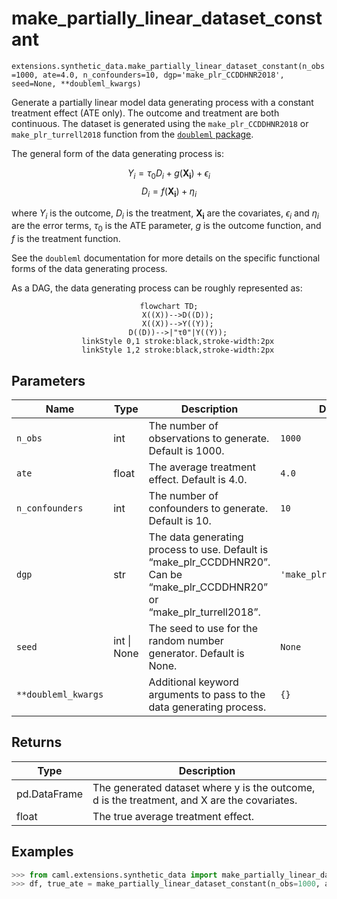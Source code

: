 # make_partially_linear_dataset_constant { #caml.extensions.synthetic_data.make_partially_linear_dataset_constant }

`extensions.synthetic_data.make_partially_linear_dataset_constant(n_obs=1000, ate=4.0, n_confounders=10, dgp='make_plr_CCDDHNR2018', seed=None, **doubleml_kwargs)`

Generate a partially linear model data generating process with a constant treatment effect (ATE only). The outcome and treatment are both continuous.
The dataset is generated using the `make_plr_CCDDHNR2018` or `make_plr_turrell2018` function from the [`doubleml` package](https://docs.doubleml.org/stable/index.html).

The general form of the data generating process is:

$$
Y_i= \tau_0 D_i + g(\mathbf{X_i})+\epsilon_i
$$
$$
D_i=f(\mathbf{X_i})+\eta_i
$$

where $Y_i$ is the outcome, $D_i$ is the treatment, $\mathbf{X_i}$ are the covariates, $\epsilon_i$ and $\eta_i$ are the error terms, $\tau_0$ is the ATE parameter, $g$ is the outcome function, and $f$ is the treatment function.

See the `doubleml` documentation for more details on the specific functional forms of the data generating process.

As a DAG, the data generating process can be roughly represented as:

<div style="text-align: center;">
```mermaid
flowchart TD;
    X((X))-->D((D));
    X((X))-->Y((Y));
    D((D))-->|"τ0"|Y((Y));
    linkStyle 0,1 stroke:black,stroke-width:2px
    linkStyle 1,2 stroke:black,stroke-width:2px
```
</div>

## Parameters

| Name                | Type        | Description                                                                                                                 | Default                  |
|---------------------|-------------|-----------------------------------------------------------------------------------------------------------------------------|--------------------------|
| `n_obs`             | int         | The number of observations to generate. Default is 1000.                                                                    | `1000`                   |
| `ate`               | float       | The average treatment effect. Default is 4.0.                                                                               | `4.0`                    |
| `n_confounders`     | int         | The number of confounders to generate. Default is 10.                                                                       | `10`                     |
| `dgp`               | str         | The data generating process to use. Default is "make_plr_CCDDHNR20". Can be "make_plr_CCDDHNR20" or "make_plr_turrell2018". | `'make_plr_CCDDHNR2018'` |
| `seed`              | int \| None | The seed to use for the random number generator. Default is None.                                                           | `None`                   |
| `**doubleml_kwargs` |             | Additional keyword arguments to pass to the data generating process.                                                        | `{}`                     |

## Returns

| Type         | Description                                                                                 |
|--------------|---------------------------------------------------------------------------------------------|
| pd.DataFrame | The generated dataset where y is the outcome, d is the treatment, and X are the covariates. |
| float        | The true average treatment effect.                                                          |

## Examples

```python
>>> from caml.extensions.synthetic_data import make_partially_linear_dataset_constant
>>> df, true_ate = make_partially_linear_dataset_constant(n_obs=1000, ate=4.0, n_confounders=10, dgp="make_plr_CCDDHNR2018", seed=1)
```